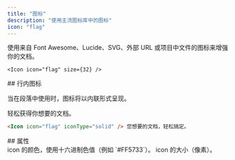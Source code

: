 ```yaml
---
title: "图标"
description: "使用主流图标库中的图标"
icon: "flag"
---
```



使用来自 Font Awesome、Lucide、SVG、外部 URL 或项目中文件的图标来增强你的文档。

<Icon icon="flag" size={32} />

```mdx Icon example
<Icon icon="flag" size={32} />
```


<div id="inline-icons">
  ## 行内图标
</div>

当在段落中使用时，图标将以内联形式呈现。

<Icon icon="flag" iconType="solid" /> 轻松获得你想要的文档。

```markdown Inline icon example
<Icon icon="flag" iconType="solid" /> 您想要的文档，轻松搞定。
```


<div id="properties">
  ## 属性
</div>

<IconsRequired />

<ResponseField name="color" type="string">
  icon 的颜色，使用十六进制色值（例如 `#FF5733`）。
</ResponseField>

<ResponseField name="size" type="number">
  icon 的大小（像素）。
</ResponseField>
